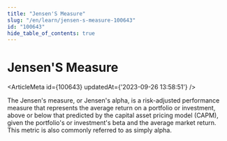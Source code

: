 ```yaml
---
title: "Jensen'S Measure"
slug: "/en/learn/jensen-s-measure-100643"
id: "100643"
hide_table_of_contents: true
---
```



# Jensen'S Measure

<ArticleMeta id={100643} updatedAt={'2023-09-26 13:58:51'} />
<div className='border-solid border-b border-t-0 my-4 border-[var(--ifm-color-gray-300)]' />

The Jensen's measure, or Jensen's alpha, is a risk-adjusted performance measure that represents the average return on a portfolio or investment, above or below that predicted by the capital asset pricing model (CAPM), given the portfolio's or investment's beta and the average market return. This metric is also commonly referred to as simply alpha.
